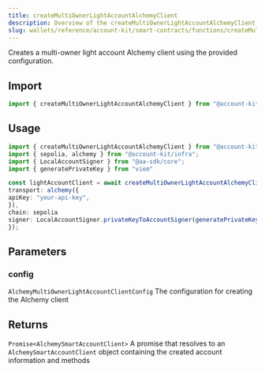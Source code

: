 ```yaml
---
title: createMultiOwnerLightAccountAlchemyClient
description: Overview of the createMultiOwnerLightAccountAlchemyClient method
slug: wallets/reference/account-kit/smart-contracts/functions/createMultiOwnerLightAccountAlchemyClient
---
```




Creates a multi-owner light account Alchemy client using the provided configuration.

## Import

```ts
import { createMultiOwnerLightAccountAlchemyClient } from "@account-kit/smart-contracts";
```

## Usage

```ts
import { createMultiOwnerLightAccountAlchemyClient } from "@account-kit/smart-contracts";
import { sepolia, alchemy } from "@account-kit/infra";
import { LocalAccountSigner } from "@aa-sdk/core";
import { generatePrivateKey } from "viem"

const lightAccountClient = await createMultiOwnerLightAccountAlchemyClient({
transport: alchemy({
apiKey: "your-api-key",
}),
chain: sepolia
signer: LocalAccountSigner.privateKeyToAccountSigner(generatePrivateKey())
});
```

## Parameters

### config

`AlchemyMultiOwnerLightAccountClientConfig`
The configuration for creating the Alchemy client

## Returns

`Promise<AlchemySmartAccountClient>`
A promise that resolves to an `AlchemySmartAccountClient` object containing the created account information and methods

